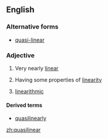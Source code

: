 ==English==

===Alternative forms===
* [[quasi-linear]]

===Adjective===
{{en-adj}}

# Very nearly [[linear]]
# {{context|mathematics}} Having some properties of [[linearity]]
# {{context|computing}} [[linearithmic]]

====Derived terms====
* [[quasilinearly]]

[[zh:quasilinear]]